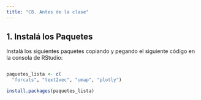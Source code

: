 ```yaml
---
title: "C8. Antes de la clase"
---
```


## **1. Instalá los Paquetes**

Instalá los siguientes paquetes copiando y pegando el siguiente código en la consola de RStudio:

``` r

paquetes_lista <- c(
  "forcats", "text2vec", "umap", "plotly")

install.packages(paquetes_lista)
```
